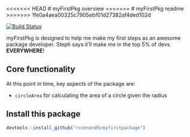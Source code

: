 <<<<<<< HEAD
# myFirstPkg overview
=======
# myFirstPkg readme
>>>>>>> 1fe0a4aea00325c7905ebf01d27382af4ded102d

[![Build Status](https://travis-ci.org/rconnon89/myfirstproject.svg?branch=master)](https://travis-ci.org/rconnon89/myfirstproject)

myFirstPkg is designed to help me make my first steps as an awesome package developer. Steph says it'll make me in the top 5% of devs **EVERYWHERE**!

## Core functionality
At this point in time, key aspects of the package are:

- `circleArea` for calculating the area of a circle given the radius

## Install this package
```r
devtools::install_github("rconnon89/myfirstpackage")
```

